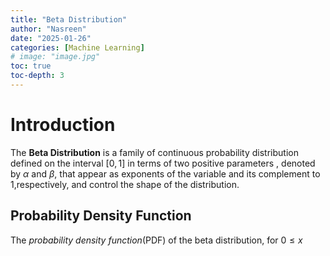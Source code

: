 ```yaml
---
title: "Beta Distribution"
author: "Nasreen"
date: "2025-01-26"
categories: [Machine Learning]      
# image: "image.jpg"
toc: true
toc-depth: 3
---
```


# Introduction

The **Beta Distribution** is a family of continuous probability distribution defined on the interval $[0,1]$ in terms of two positive parameters , denoted by $\alpha$ and $\beta$, that appear as exponents of the variable and its complement to 1,respectively, and control the shape of the distribution.

## Probability Density Function 

The *probability density function*(PDF) of the beta distribution, for $0 \leq x$

